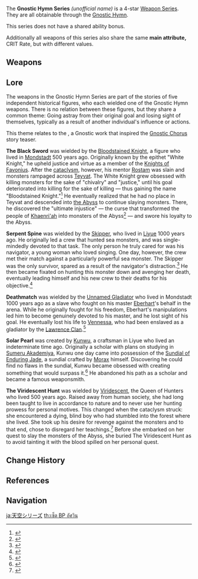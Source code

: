 {{Weapon Series Infobox
|rarity  = 4
|region  = Teyvat
|lore    = [[Battle Pass/Story|Gnostic Chorus]]
|other   = Obtainable from the [[Gnostic Hymn]]<br />Main attribute: CRIT Rate
}}
The '''Gnostic Hymn Series''' ''(unofficial name)'' is a 4-star [[Weapon Series]]. They are all obtainable through the [[Gnostic Hymn]].

This series does not have a shared ability bonus.

Additionally all weapons of this series also share the same '''main attribute,''' CRIT Rate, but with different values.

==Weapons==
{{Weapons by Category Table|type=Gnostic Hymn Series}}

==Lore==
The weapons in the Gnostic Hymn Series are part of the stories of five independent historical figures, who each wielded one of the Gnostic Hymn weapons. There is no relation between these figures, but they share a common theme: Going astray from their original goal and losing sight of themselves, typically as a result of another individual's influence or actions.

This theme relates to the ''{{w|Hymn of the Pearl}}'', a Gnostic work that inspired the [[Cataclysm#Gnostic Chorus|Gnostic Chorus]] story teaser.

'''The Black Sword''' was wielded by the [[Bloodstained Knight]], a figure who lived in [[Mondstadt]] 500 years ago. Originally known by the epithet "White Knight," he upheld justice and virtue as a member of the [[Knights of Favonius]]. After the [[cataclysm]], however, his mentor [[Rostam]] was slain and monsters rampaged across [[Teyvat]]. The White Knight grew obsessed with killing monsters for the sake of "chivalry" and "justice," until his goal deteriorated into killing for the sake of killing &mdash; thus gaining the name "Bloodstained Knight."<ref>{{Ref/ArtiSet|Bloodstained Chivalry}}</ref> He eventually realized that he had no place in Teyvat and descended into [[the Abyss]] to continue slaying monsters. There, he discovered the "ultimate injustice" &mdash; the curse that transformed the people of [[Khaenri'ah]] into monsters of the Abyss<ref>{{Ref/Quest|We Will Be Reunited}}</ref> &mdash; and swore his loyalty to the Abyss.

'''Serpent Spine''' was wielded by the [[Skipper]], who lived in [[Liyue]] 1000 years ago. He originally led a crew that hunted sea monsters, and was single-mindedly devoted to that task. The only person he truly cared for was his navigator, a young woman who loved singing. One day, however, the crew met their match against a particularly powerful sea monster. The Skipper was the only survivor, spared as a result of the navigator's distraction.<ref>{{Ref/Book|Tales From the Waves}}</ref> He then became fixated on hunting this monster down and avenging her death, eventually leading himself and his new crew to their deaths for his objective.<ref>{{Ref/ArtiSet|Heart of Depth}}</ref>

'''Deathmatch''' was wielded by the [[Unnamed Gladiator]] who lived in Mondstadt 1000 years ago as a slave who fought on his master [[Eberhart]]'s behalf in the arena. While he originally fought for his freedom, Eberhart's manipulations led him to become genuinely devoted to his master, and he lost sight of his goal. He eventually lost his life to [[Vennessa]], who had been enslaved as a gladiator by the [[Lawrence Clan]].<ref>{{Ref/ArtiSet|Gladiator's Finale}}</ref>

'''Solar Pearl''' was created by [[Kunwu]], a craftsman in Liyue who lived an indeterminate time ago. Originally a scholar with plans on studying in [[Sumeru Akademiya]], Kunwu one day came into possession of the [[Sundial of Enduring Jade]], a sundial crafted by [[Morax]] himself. Discovering he could find no flaws in the sundial, Kunwu became obsessed with creating something that would surpass it.<ref>{{Ref/ArtiSet|Archaic Petra}}</ref> He abandoned his path as a scholar and became a famous weaponsmith.

'''The Viridescent Hunt''' was wielded by [[Viridescent]], the Queen of Hunters who lived 500 years ago. Raised away from human society, she had long been taught to live in accordance to nature and to never use her hunting prowess for personal motives. This changed when the cataclysm struck: she encountered a dying, blind boy who had stumbled into the forest where she lived. She took up his desire for revenge against the monsters and to that end, chose to disregard her teachings.<ref>{{Ref/ArtiSet|Viridescent Venerer}}</ref> Before she embarked on her quest to slay the monsters of the Abyss, she buried The Viridescent Hunt as to avoid tainting it with the blood spilled on her personal quest.
<!--
==Trivia==
-->
==Change History==
{{Change History|1.0}}

==References==
{{Reflist}}

==Navigation==
{{Weapon Series Navbox}}

[[ja:天空シリーズ]]
[[th:เซ็ต BP อัศวิน]]